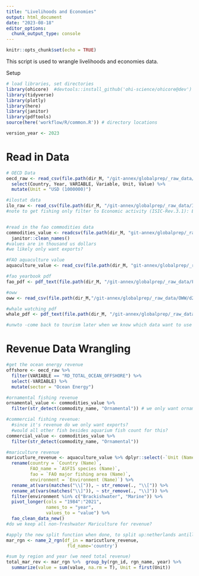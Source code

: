 ```yaml
---
title: "Livelihoods and Economies"
output: html_document
date: "2023-08-18"
editor_options: 
  chunk_output_type: console
---
```


```r
knitr::opts_chunk$set(echo = TRUE)
```

This script is used to wrangle livelihoods and economies data. 

Setup
```r
# load libraries, set directories
library(ohicore)  #devtools::install_github('ohi-science/ohicore@dev')
library(tidyverse)
library(plotly)
library(here)
library(janitor)
library(pdftools)
source(here('workflow/R/common.R')) # directory locations

version_year <- 2023
```

# Read in Data

```r
# OECD Data
oecd_raw <- read_csv(file.path(dir_M, "/git-annex/globalprep/_raw_data/OECD/d2023/ocean_economy.csv")) %>% 
  select(Country, Year, VARIABLE, Variable, Unit, Value) %>% 
  mutate(Unit = "USD (1000000)")

#ilostat data
ilo_raw <- read_csv(file.path(dir_M, "/git-annex/globalprep/_raw_data/ILOSTAT/d2023/ILO_earnings_economic.csv"))
#note to get fishing only filter to Economic activity (ISIC-Rev.3.1): B. Fishing for classif1.label


#read in the fao commodities data 
commodities_value <- readcsv(file.path(dir_M, "git-annex/globalprep/_raw_data/FAO_commodities/d2023/FAO_raw_commodities_value_1976_2021.csv")) %>% 
  janitor::clean_names()
#values are in thousand us dollars
#we likely only want exports?

#FAO aquaculture value
aquaculture_value <- read_csv(file.path(dir_M, "git-annex/globalprep/_raw_data/FAO_mariculture/d2023/FAO_GlobalAquacultureProduction_Value_1950_2021.csv"))

#fao yearbook pdf
fao_pdf <- pdf_text(file.path(dir_M, "/git-annex/globalprep/_raw_data/FAO/d2023/fao_stats.pdf"))

#oww
oww <- read_csv(file.path(dir_M,"/git-annex/globalprep/_raw_data/OWW/d2023/oww3.csv"))

#whale watching pdf
whale_pdf <- pdf_text(file.path(dir_M, "/git-annex/globalprep/_raw_data/IFAW_MarineMammalWatching/whale_watching_worldwide.pdf"))

#unwto -come back to tourism later when we know which data want to use

```

# Revenue Data Wrangling
```r
#get the ocean energy revenue
offshore <- oecd_raw %>% 
  filter(VARIABLE == "RD_TOTAL_OCEAN_OFFSHORE") %>% 
  select(-VARIABLE) %>% 
  mutate(sector = "Ocean Energy")

#ornamental fishing revenue
ornamental_value <- commodities_value %>%
  filter(str_detect(commodity_name, "Ornamental")) # we only want ornamental fish

#commercial fishing revenue:
  #since it's revenue do we only want exports?
  #would all other fish besides aquarium fish count for this?
commercial_value <- commodities_value %>%
  filter(str_detect(commodity_name, "Ornamental"))

#mariculture revenue
maricutlure_revenue <- aquaculture_value %>% dplyr::select(-`Unit (Name)`) %>%
  rename(country = `Country (Name)`,
         FAO_name = `ASFIS species (Name)`, 
         fao = `FAO major fishing area (Name)`, 
         environment = `Environment (Name)`) %>%
  rename_at(vars(matches("\\[")), ~ str_remove(., "\\[")) %>%
  rename_at(vars(matches("\\]")), ~ str_remove(., "\\]")) %>% 
  filter(environment %in% c("Brackishwater", "Marine")) %>% 
  pivot_longer(cols = "1984":"2021",
               names_to = "year",
               values_to = "value") %>% 
  fao_clean_data_new() 
#do we keep all non-freshwater Mariculture for revenue?

#apply the new split function when done, to split up:netherlands antilles, bonaire, and channel islands
mar_rgn <- name_2_rgn(df_in = maricutlure_revenue, 
                       fld_name='country') 

#sum by region and year (we need total revenue)
total_mar_rev <- mar_rgn %>%  group_by(rgn_id, rgn_name, year) %>% 
  summarize(value = sum(value, na.rm = T), Unit = first(Unit))
```



